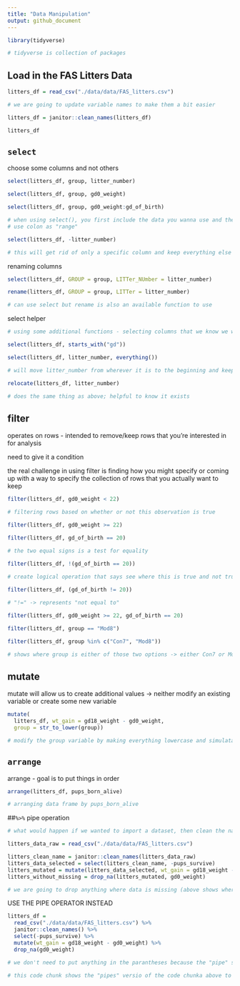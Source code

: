 ```yaml
---
title: "Data Manipulation"
output: github_document
---
```


```r
library(tidyverse)

# tidyverse is collection of packages
```

## Load in the FAS Litters Data

```r
litters_df = read_csv("./data/data/FAS_litters.csv")

# we are going to update variable names to make them a bit easier

litters_df = janitor::clean_names(litters_df)

litters_df
```

## `select`

choose some columns and not others

```r
select(litters_df, group, litter_number)

select(litters_df, group, gd0_weight)

select(litters_df, group, gd0_weight:gd_of_birth)

# when using select(), you first include the data you wanna use and then the columns you want to keep
# use colon as "range"

```

```r
select(litters_df, -litter_number)

# this will get rid of only a specific column and keep everything else in data set

```

renaming columns

```r
select(litters_df, GROUP = group, LITTer_NUmber = litter_number)
```
```r
rename(litters_df, GROUP = group, LITTer = litter_number)

# can use select but rename is also an available function to use
```

select helper

```r
# using some additional functions - selecting columns that we know we want to keep based on some criteria.

select(litters_df, starts_with("gd"))
```

```r
select(litters_df, litter_number, everything())

# will move litter_number from wherever it is to the beginning and keep everything else
```

```r
relocate(litters_df, litter_number)

# does the same thing as above; helpful to know it exists
```

## filter

operates on rows - intended to remove/keep rows that you're interested in for analysis 

need to give it a condition 


the real challenge in using filter is finding how you might specify or coming up with a way to specify the collection of rows that you actually want to keep

```r
filter(litters_df, gd0_weight < 22)

# filtering rows based on whether or not this observation is true
```

```r
filter(litters_df, gd0_weight >= 22)
```

```r
filter(litters_df, gd_of_birth == 20)

# the two equal signs is a test for equality
```

```r
filter(litters_df, !(gd_of_birth == 20))
       
# create logical operation that says see where this is true and not true, and then flip both of those

filter(litters_df, (gd_of_birth != 20))

# "!=" -> represents "not equal to"
```

```r
filter(litters_df, gd0_weight >= 22, gd_of_birth == 20)
```

```r
filter(litters_df, group == "Mod8")
```

```r
filter(litters_df, group %in% c("Con7", "Mod8"))

# shows where group is either of those two options -> either Con7 or Mod8, here are the rows where that shows to be true
```

## mutate

mutate will allow us to create additional values -> neither modify an existing variable or create some new variable

```r
mutate(
  litters_df, wt_gain = gd18_weight - gd0_weight, 
  group = str_to_lower(group))

# modify the group variable by making everything lowercase and simulataneously override the group variable with a modified version
```

## `arrange`

arrange - goal is to put things in order

```r
arrange(litters_df, pups_born_alive)

# arranging data frame by pups_born_alive
```

##`%>%` pipe operation

```r
# what would happen if we wanted to import a dataset, then clean the names, select some variables, then mutate step, then filter

litters_data_raw = read_csv("./data/data/FAS_litters.csv")

litters_clean_name = janitor::clean_names(litters_data_raw)
litters_data_selected = select(litters_clean_name, -pups_survive)
litters_mutated = mutate(litters_data_selected, wt_gain = gd18_weight - gd0_weight)
litters_without_missing = drop_na(litters_mutated, gd0_weight)

# we are going to drop anything where data is missing (above shows where gd0_weight is missing)
```

USE THE PIPE OPERATOR INSTEAD

```r
litters_df = 
  read_csv("./data/data/FAS_litters.csv") %>%
  janitor::clean_names() %>%
  select(-pups_survive) %>%
  mutate(wt_gain = gd18_weight - gd0_weight) %>%
  drop_na(gd0_weight)

# we don't need to put anything in the parantheses because the "pipe" says whatever your first argument was is going to continue (don't need to repeat)

# this code chunk shows the "pipes" versio of the code chunka above to sling together a chain of commands
```

